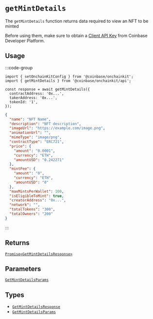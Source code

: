 # `getMintDetails`

The `getMintDetails` function returns data required to view an NFT to be minted

Before using them, make sure to obtain a [Client API Key](https://portal.cdp.coinbase.com/projects/api-keys/client-key) from Coinbase Developer Platform.

## Usage

:::code-group

```tsx twoslash [code]
import { setOnchainKitConfig } from '@coinbase/onchainkit';
import { getMintDetails } from '@coinbase/onchainkit/api';

const response = await getMintDetails({
  contractAddress: '0x...',
  takerAddress: '0x...',
  tokenId: '1',
});
```

```json [return value]
{
  "name": "NFT Name",
  "description": "NFT description",
  "imageUrl": "https://example.com/image.png",
  "animationUrl": "",
  "mimeType": "image/png",
  "contractType": "ERC721",
  "price": {
    "amount": "0.0001",
    "currency": "ETH",
    "amountUSD": "0.242271"
  },
  "mintFee": {
    "amount": "0",
    "currency": "ETH",
    "amountUSD": "0"
  },
  "maxMintsPerWallet": 100,
  "isEligibleToMint": true,
  "creatorAddress": "0x...",
  "network": "",
  "totalTokens": "300",
  "totalOwners": "200"
}
```

:::

## Returns

[`Promise<GetMintDetailsResponse>`](types#getmintdetailsresponse)

## Parameters

[`GetMintDetailsParams`](types#getmintdetailsparams)

## Types
- [`GetMintDetailsResponse`](types#getmintdetailsresponse)
- [`GetMintDetailsParams`](types#getmintdetailsparams)


